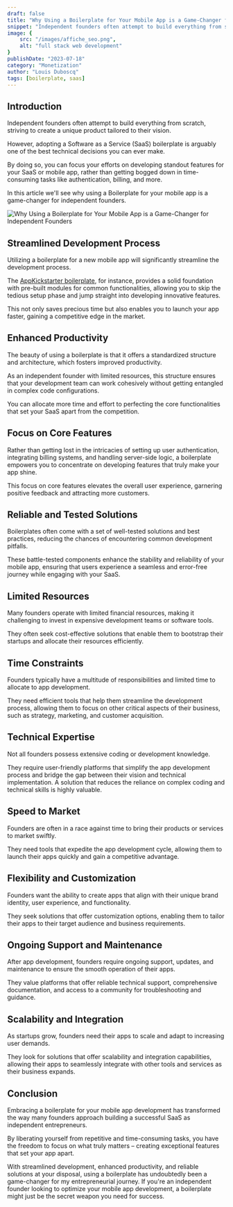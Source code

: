```yaml
---
draft: false
title: "Why Using a Boilerplate for Your Mobile App is a Game-Changer for Independent Founders"
snippet: "Independent founders often attempt to build everything from scratch but this is not the best decision."
image: {
    src: "/images/affiche_seo.png",
    alt: "full stack web development"
}
publishDate: "2023-07-18"
category: "Monetization"
author: "Louis Duboscq"
tags: [boilerplate, saas]
--- 
```


## Introduction

Independent founders often attempt to build everything from scratch, striving to create a unique product tailored to their vision. 

However, adopting a Software as a Service (SaaS) boilerplate is arguably one of the best technical decisions you can ever make. 

By doing so, you can focus your efforts on developing standout features for your SaaS or mobile app, rather than getting bogged down in time-consuming tasks like authentication, billing, and more.

In this article we'll see why using a Boilerplate for your mobile app is a game-changer for independent founders.

![Why Using a Boilerplate for Your Mobile App is a Game-Changer for Independent Founders](/images/blog/screenshot-twitter-boilerplate.png)

## Streamlined Development Process

Utilizing a boilerplate for a new mobile app will significantly streamline the development process. 

The [AppKickstarter boilerplate](https://appkickstarter.com), for instance, provides a solid foundation with pre-built modules for common functionalities, allowing you to skip the tedious setup phase and jump straight into developing innovative features. 

This not only saves precious time but also enables you to launch your app faster, gaining a competitive edge in the market.

## Enhanced Productivity

The beauty of using a boilerplate is that it offers a standardized structure and architecture, which fosters improved productivity. 

As an independent founder with limited resources, this structure ensures that your development team can work cohesively without getting entangled in complex code configurations. 

You can allocate more time and effort to perfecting the core functionalities that set your SaaS apart from the competition.

## Focus on Core Features

Rather than getting lost in the intricacies of setting up user authentication, integrating billing systems, and handling server-side logic, a boilerplate empowers you to concentrate on developing features that truly make your app shine. 

This focus on core features elevates the overall user experience, garnering positive feedback and attracting more customers.

## Reliable and Tested Solutions

Boilerplates often come with a set of well-tested solutions and best practices, reducing the chances of encountering common development pitfalls. 

These battle-tested components enhance the stability and reliability of your mobile app, ensuring that users experience a seamless and error-free journey while engaging with your SaaS.

## Limited Resources

Many founders operate with limited financial resources, making it challenging to invest in expensive development teams or software tools. 

They often seek cost-effective solutions that enable them to bootstrap their startups and allocate their resources efficiently.

## Time Constraints

Founders typically have a multitude of responsibilities and limited time to allocate to app development. 

They need efficient tools that help them streamline the development process, allowing them to focus on other critical aspects of their business, such as strategy, marketing, and customer acquisition.

## Technical Expertise

Not all founders possess extensive coding or development knowledge. 

They require user-friendly platforms that simplify the app development process and bridge the gap between their vision and technical implementation. A solution that reduces the reliance on complex coding and technical skills is highly valuable.

## Speed to Market

Founders are often in a race against time to bring their products or services to market swiftly. 

They need tools that expedite the app development cycle, allowing them to launch their apps quickly and gain a competitive advantage.

## Flexibility and Customization

Founders want the ability to create apps that align with their unique brand identity, user experience, and functionality. 

They seek solutions that offer customization options, enabling them to tailor their apps to their target audience and business requirements.

## Ongoing Support and Maintenance

After app development, founders require ongoing support, updates, and maintenance to ensure the smooth operation of their apps. 

They value platforms that offer reliable technical support, comprehensive documentation, and access to a community for troubleshooting and guidance.

## Scalability and Integration

As startups grow, founders need their apps to scale and adapt to increasing user demands. 

They look for solutions that offer scalability and integration capabilities, allowing their apps to seamlessly integrate with other tools and services as their business expands.

## Conclusion

Embracing a boilerplate for your mobile app development has transformed the way many founders approach building a successful SaaS as independent entrepreneurs. 

By liberating yourself from repetitive and time-consuming tasks, you have the freedom to focus on what truly matters – creating exceptional features that set your app apart. 

With streamlined development, enhanced productivity, and reliable solutions at your disposal, using a boilerplate has undoubtedly been a game-changer for my entrepreneurial journey. If you're an independent founder looking to optimize your mobile app development, a boilerplate might just be the secret weapon you need for success.

